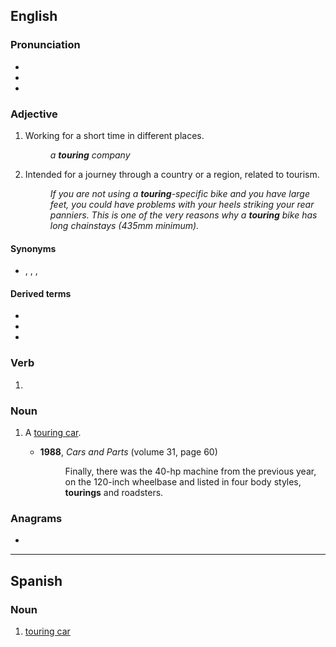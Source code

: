 ==English==

===Pronunciation===
* {{IPA|en|/ˈtʊəɹɪŋ/|/ˈtɔːɹɪŋ/}}
* {{audio|en|LL-Q1860 (eng)-Vealhurl-touring.wav |Audio (UK)}}
* {{rhymes|en|ʊəɹɪŋ|ɔːɹɪŋ|s=2}}

===Adjective===
{{en-adj|-}}

# Working for a short time in different places.
#: ''a '''touring''' company''
# Intended for a journey through a country or a region, related to tourism.
#: ''If you are not using a '''touring'''-specific bike and you have large feet, you could have problems with your heels striking your rear panniers. This is one of the very reasons why a '''touring''' bike has long chainstays (435mm minimum).''

====Synonyms====
* {{l|en|itinerant}}, {{l|en|moving}}, {{l|en|road}}, {{l|en|traveling}}

====Derived terms====
* {{l|en|touring car}}
* {{l|en|touring bicycle}}
* {{l|en|touring company}}

===Verb===
{{head|en|verb form}}

# {{present participle of|en|tour|nocat=1}}

===Noun===
{{en-noun}}

# {{lb|en|informal}} A [[touring car]].
#* '''1988''', ''Cars and Parts'' (volume 31, page 60)
#*: Finally, there was the 40-hp machine from the previous year, on the 120-inch wheelbase and listed in four body styles, '''tourings''' and roadsters.

===Anagrams===
* {{anagrams|en|a=ginortu|Guitron|outgrin|outring|ring out|routing}}

----

==Spanish==

===Noun===
{{es-noun|m}}

# [[touring car]]